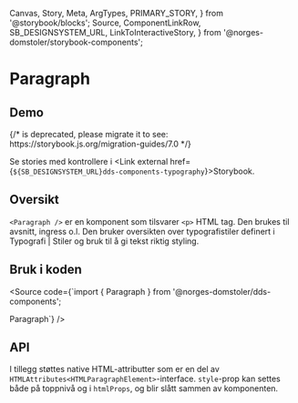   Canvas,
  Story,
  Meta,
  ArgTypes,
  PRIMARY_STORY,
} from '@storybook/blocks';
  Source,
  ComponentLinkRow,
  SB_DESIGNSYSTEM_URL,
  LinkToInteractiveStory,
} from '@norges-domstoler/storybook-components';

<Meta of={ParagraphStories} />

# Paragraph

<ComponentLinkRow
  docsHref="https://design.domstol.no/987b33f71/p/3718e2-typography"
  githubHref="https://github.com/domstolene/designsystem/tree/main/packages/components/src/components/Typography/Paragraph"
/>

## Demo

<Canvas>
  {/* <Story id="dds-components-typography-paragraph--default" /> is deprecated, please migrate it to <Story of={referenceToStory} /> see: https://storybook.js.org/migration-guides/7.0 */}

  <Story id="dds-components-typography-paragraph--default" />
</Canvas>

Se stories med kontrollere i <Link external href={`${SB_DESIGNSYSTEM_URL}dds-components-typography`}>Storybook</Link>.

## Oversikt

`<Paragraph />` er en komponent som tilsvarer `<p>` HTML tag. Den brukes til avsnitt, ingress o.l. Den bruker oversikten over typografistiler definert i <Link external href="https://design.domstol.no/987b33f71/p/63b944-typografi/b/21516f">Typografi | Stiler og bruk</Link> til å gi tekst riktig styling.

## Bruk i koden

<Source
  code={`import { Paragraph } from '@norges-domstoler/dds-components';

<Paragraph>Paragraph</Paragraph>`} />

## API

<ArgTypes story={PRIMARY_STORY} />

I tillegg støttes native HTML-attributter som er en del av
`HTMLAttributes<HTMLParagraphElement>`-interface.
`style`-prop kan settes både på toppnivå og i `htmlProps`, og blir slått
sammen av komponenten.
